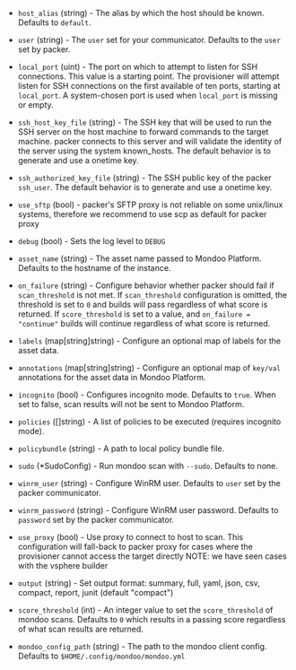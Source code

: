 <!-- Code generated from the comments of the Config struct in provisioner/provisioner.go; DO NOT EDIT MANUALLY -->

- `host_alias` (string) - The alias by which the host should be known.
  Defaults to `default`.

- `user` (string) - The `user` set for your communicator. Defaults to the `user` set
  by packer.

- `local_port` (uint) - The port on which to attempt to listen for SSH
   connections. This value is a starting point. The provisioner will attempt
   listen for SSH connections on the first available of ten ports, starting at
   `local_port`. A system-chosen port is used when `local_port` is missing or
   empty.

- `ssh_host_key_file` (string) - The SSH key that will be used to run the SSH
   server on the host machine to forward commands to the target machine.
   packer connects to this server and will validate the identity of the
   server using the system known_hosts. The default behavior is to generate
   and use a onetime key.

- `ssh_authorized_key_file` (string) - The SSH public key of the packer `ssh_user`.
  The default behavior is to generate and use a onetime key.

- `use_sftp` (bool) - packer's SFTP proxy is not reliable on some unix/linux systems,
  therefore we recommend to use scp as default for packer proxy

- `debug` (bool) - Sets the log level to `DEBUG`

- `asset_name` (string) - The asset name passed to Mondoo Platform. Defaults to the hostname
  of the instance.

- `on_failure` (string) - Configure behavior whether packer should fail if `scan_threshold` is
  not met. If `scan_threshold` configuration is omitted, the threshold
  is set to `0` and builds will pass regardless of what score is
  returned.
  If `score_threshold` is set to a value, and `on_failure = "continue"`
  builds will continue regardless of what score is returned.

- `labels` (map[string]string) - Configure an optional map of labels for the asset data.

- `annotations` (map[string]string) - Configure an optional map of `key/val` annotations for the asset data in
  Mondoo Platform.

- `incognito` (bool) - Configures incognito mode. Defaults to `true`. When set to false, scan results
  will not be sent to Mondoo Platform.

- `policies` ([]string) - A list of policies to be executed (requires incognito mode).

- `policybundle` (string) - A path to local policy bundle file.

- `sudo` (\*SudoConfig) - Run mondoo scan with `--sudo`. Defaults to none.

- `winrm_user` (string) - Configure WinRM user. Defaults to `user` set by the packer communicator.

- `winrm_password` (string) - Configure WinRM user password. Defaults to `password` set by the packer communicator.

- `use_proxy` (bool) - Use proxy to connect to host to scan. This configuration will fall-back to packer proxy
  for cases where the provisioner cannot access the target directly
  NOTE: we have seen cases with the vsphere builder

- `output` (string) - Set output format: summary, full, yaml, json, csv, compact, report, junit (default "compact")

- `score_threshold` (int) - An integer value to set the `score_threshold` of mondoo scans. Defaults to `0` which results in
  a passing score regardless of what scan results are returned.

- `mondoo_config_path` (string) - The path to the mondoo client config. Defaults to `$HOME/.config/mondoo/mondoo.yml`

<!-- End of code generated from the comments of the Config struct in provisioner/provisioner.go; -->
